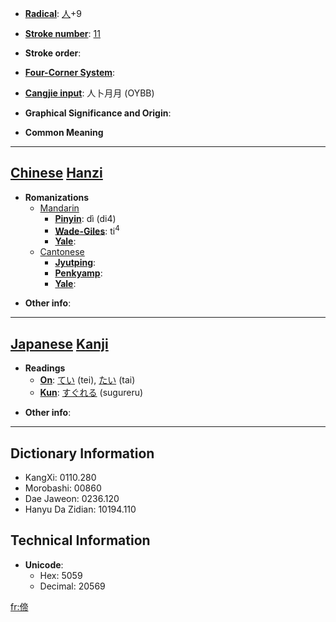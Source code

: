 * '''[[Wiktionary:Chinese radical index| Radical]]''': [[Wiktionary:Chinese radical index 人|人]]+9

* '''[[Wiktionary:Chinese total strokes index|Stroke number]]''': [[Wiktionary:Chinese total strokes index 11|11]]

* '''Stroke order''': 

* '''[[Wiktionary:Chinese four corner index|Four-Corner System]]''': 

* '''[[Wiktionary:Chinese Cangjie index|Cangjie input]]''': 人卜月月 (OYBB)

* '''Graphical Significance and Origin''': 

* '''Common Meaning'''

----

== [[Chinese]] [[Hanzi]] ==

* '''Romanizations'''
** [[Mandarin]]
*** '''[[Pinyin]]''': dì (di4)
*** '''[[Wade-Giles]]''': ti<sup>4</sup>
*** '''[[Yale]]''': 
**[[Cantonese]]
***'''[[Jyutping]]''':
***'''[[Penkyamp]]''': 
***'''[[Yale]]''': 

* '''Other info''': 

----

== [[Japanese]] [[Kanji]] ==

* '''Readings'''
** '''[[On]]''': [[てい]] (tei), [[たい]] (tai)
** '''[[Kun]]''': [[すぐれる]] (sugureru)

* '''Other info''':  

----

== Dictionary Information ==

* KangXi: 0110.280
* Morobashi: 00860
* Dae Jaweon: 0236.120
* Hanyu Da Zidian: 10194.110

== Technical Information ==

* '''Unicode''':
** Hex: 5059
** Decimal: 20569

[[fr:偙]]